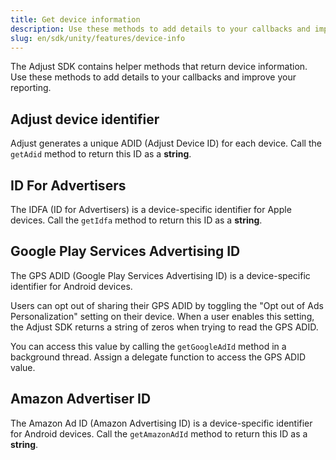 ```yaml
---
title: Get device information
description: Use these methods to add details to your callbacks and improve your reporting.
slug: en/sdk/unity/features/device-info
---
```



The Adjust SDK contains helper methods that return device information. Use these methods to add details to your callbacks and improve your reporting.

## Adjust device identifier

Adjust generates a unique ADID (Adjust Device ID) for each device. Call the `getAdid` method to return this ID as a **string**.

<GetAdid />

## ID For Advertisers

The IDFA (ID for Advertisers) is a device-specific identifier for Apple devices. Call the `getIdfa` method to return this ID as a **string**.

<GetIdfa />

## Google Play Services Advertising ID

The GPS ADID (Google Play Services Advertising ID) is a device-specific identifier for Android devices. 

Users can opt out of sharing their GPS ADID by toggling the "Opt out of Ads Personalization" setting on their device. When a user enables this setting, the Adjust SDK returns a string of zeros when trying to read the GPS ADID.

You can access this value by calling the `getGoogleAdId` method in a background thread. Assign a delegate function to access the GPS ADID value.

<GetGoogleAdId />

## Amazon Advertiser ID

The Amazon Ad ID (Amazon Advertising ID) is a device-specific identifier for Android devices. Call the `getAmazonAdId` method to return this ID as a **string**.

<GetAmazonAdId />
